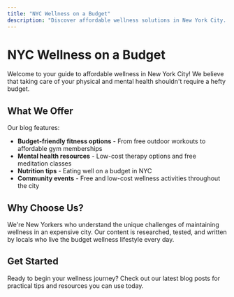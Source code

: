 ```yaml
---
title: "NYC Wellness on a Budget"
description: "Discover affordable wellness solutions in New York City. From budget-friendly fitness classes to free meditation sessions, find your path to wellness without breaking the bank."
---
```


# NYC Wellness on a Budget

Welcome to your guide to affordable wellness in New York City! We believe that taking care of your physical and mental health shouldn't require a hefty budget.

## What We Offer

Our blog features:

- **Budget-friendly fitness options** - From free outdoor workouts to affordable gym memberships
- **Mental health resources** - Low-cost therapy options and free meditation classes
- **Nutrition tips** - Eating well on a budget in NYC
- **Community events** - Free and low-cost wellness activities throughout the city

## Why Choose Us?

We're New Yorkers who understand the unique challenges of maintaining wellness in an expensive city. Our content is researched, tested, and written by locals who live the budget wellness lifestyle every day.

## Get Started

Ready to begin your wellness journey? Check out our latest blog posts for practical tips and resources you can use today.
